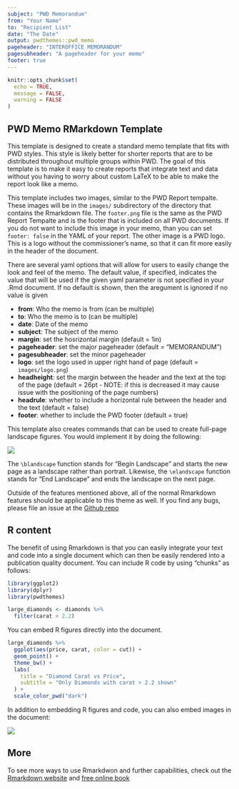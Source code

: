 ```yaml
---
subject: "PWD Memorandum"
from: "Your Name"
to: "Recipient List"
date: "The Date"
output: pwdthemes::pwd_memo
pageheader: "INTEROFFICE MEMORANDUM"
pagesubheader: "A pageheader for your memo"
footer: true
---
```


```r
knitr::opts_chunk$set(
  echo = TRUE,
  message = FALSE, 
  warning = FALSE
)
```

## PWD Memo RMarkdown Template

This template is designed to create a standard memo template that fits with PWD styles. This style is likely better for shorter reports that are to be distributed throughout multiple groups within PWD. The goal of this template is to make it easy to create reports that integrate text and data without you having to worry about custom LaTeX to be able to make the report look like a memo. 

This template includes two images, similar to the PWD Report tempalte. These images will be in the `images/` subdirectory of the directory that contains the Rmarkdown file. The `footer.png` file is the same as the PWD Report Tempalte and is the footer that is included on all PWD documents. If you do not want to include this image in your memo, than you can set `footer: false` in the YAML of your report. The other image is a PWD logo. This is a logo without the commissioner's name, so that it can fit more easily in the header of the document. 

There are several yaml options that will allow for users to easily change the look and feel of the memo. The default value, if specified, indicates the value that will be used if the given yaml parameter is not specified in your .Rmd document. If no default is shown, then the aregument is ignored if no value is given

  * **from**: Who the memo is from (can be multiple)
  * **to**: Who the memo is to (can be multiple)
  * **date**: Date of the memo
  * **subject**: The subject of the memo
  * **margin**: set the hosrizontal margin (default = 1in)
  * **pageheader**: set the major pageheader (default = "MEMORANDUM")
  * **pagesubheader**: set the minor pageheader 
  * **logo**: set the logo used in upper right hand of page (default = `images/logo.png`)
  * **headheight**: set the margin between the header and the text at the top of the page (default = 26pt - NOTE: if this is decreased it may cause issue with the positioning of the page numbers)
  * **headrule**: whether to include a horizontal rule between the header and the text (default = false)
  * **footer**: whether to include the PWD footer (default = true)

This template also creates commands that can be used to create full-page landscape figures. You would implement it by doing the following:


\newpage
\blandscape

![](images/logo.png)

\newpage
\elandscape

The `\blandscape` function stands for "Begin Landscape" and starts the new page as a landscape rather than portrait. Likewise, the `\elandscape` function stands for "End Landscape" and ends the landscape on the next page.

Outside of the features mentioned above, all of the normal Rmarkdown features should be applicable to this theme as well. If you find any bugs, please file an issue at the [Github repo](https://github.com/tbradley1013/pwdthemes/issues)

## R content

The benefit of using Rmarkdown is that you can easily integrate your text and code into a single document which can then be easily rendered into a publication quality document. You can include R code by using "chunks" as follows:

```r
library(ggplot2)
library(dplyr)
library(pwdthemes)
```

```r
large_diamonds <- diamonds %>% 
  filter(carat > 2.2)
```

You can embed R figures directly into the document. 

```r
large_diamonds %>% 
  ggplot(aes(price, carat, color = cut)) + 
  geom_point() + 
  theme_bw() + 
  labs(
    title = "Diamond Carat vs Price",
    subtitle = "Only Diamonds with carat > 2.2 shown"
  ) + 
  scale_color_pwd("dark")

```

In addition to embedding R figures and code, you can also embed images in the document:

![](images/logo.png)

## More

To see more ways to use Rmarkdwon and further capabilities, check out the [Rmarkdown website](https://rmarkdown.rstudio.com/index.html) and [free online book](https://bookdown.org/yihui/rmarkdown/)
